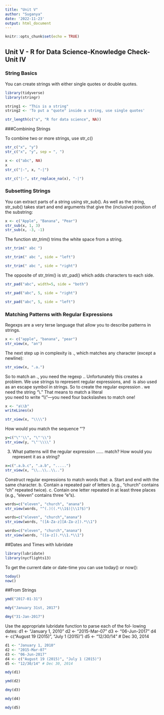---
title: "Unit V"
author: "Suganya"
date: '2022-11-23'
output: html_document
---

```{r setup, include=FALSE}
knitr::opts_chunk$set(echo = TRUE)
```

## Unit V - R for Data Science-Knowledge Check-Unit IV

### String Basics

You can create strings with either single quotes or double quotes.

```{r}
library(tidyverse)
library(stringr)
```


```{r}
string1 <- "This is a string"
string2 <- 'To put a "quote" inside a string, use single quotes'

```


```{r}
str_length(c("a", "R for data science", NA))

```

###Combining Strings

To combine two or more strings, use str_c()
```{r}
str_c("x", "y")
str_c("x", "y", sep = ", ")

```

```{r}
x <- c("abc", NA)
x
str_c("|-", x, "-|")

```
```{r}
str_c("|-", str_replace_na(x), "-|")
```
### Subsetting Strings

You can extract parts of a string using str_sub(). As well as the
string, str_sub() takes start and end arguments that give the
(inclusive) position of the substring:
```{r}
x <- c("Apple", "Banana", "Pear")
str_sub(x, 1, 3)
str_sub(x, -3, -1)
```
The function str_trim() trims the white space from a string.

```{r}
str_trim(" abc ")

str_trim(" abc ", side = "left")

str_trim(" abc ", side = "right")
```


The opposite of str_trim() is str_pad() which adds characters to each side.
```{r}
str_pad("abc", width=5, side = "both")

str_pad("abc", 5, side = "right")

str_pad("abc", 5, side = "left")
```


### Matching Patterns with Regular Expressions

Regexps are a very terse language that allow you to describe patterns
in strings. 

```{r}
x <- c("apple", "banana", "pear")
str_view(x, "an")

```

The next step up in complexity is ., which matches any character
(except a newline):

```{r}
str_view(x, ".a.")
```
So to match an ., you need the regexp \.. Unfortunately this creates a problem.
We use strings to represent regular expressions, and \ is also used as
an escape symbol in strings. So to create the regular expression \.
we need the string "\\."
That means to match a literal \
you need to write "\\\\"—you need four backslashes to match one!

```{r}
x <- "a\\b"
writeLines(x)

str_view(x, "\\\\")

```

How would you match the sequence "'\?


```{r}
y=c("\"'\\", "\"'\\")
str_view(y, "\"'\\\\" )
```



3. What patterns will the regular expression \..\..\.. match?
How would you represent it as a string?
```{r}
x=c(".a.b.c", ".a.b", ".....")
str_view(x, "\\..\\..\\..")
```
Construct regular expressions to match words that:
a. Start and end with the same character.
b. Contain a repeated pair of letters (e.g., “church” contains “ch”
repeated twice).
c. Contain one letter repeated in at least three places (e.g.,
“eleven” contains three “e”s).


```{r}
words=c("eleven", "church", "anana")
str_view(words, "^(.)((.*\\1$)|\\1?$)")
```

```{r}
words=c("eleven", "church","anana")
str_view(words, "([A-Za-z][A-Za-z]).*\\1")
```
```{r}
words=c("eleven", "church","anana")
str_view(words, "([a-z]).*\\1.*\\1")
```



##Dates and Times with lubridate


```{r}

library(lubridate)
library(nycflights13)
```

To get the current date or date-time you can use today() or now():
```{r}
today()
now()
```

##From Strings

```{r}
ymd("2017-01-31")

mdy("January 31st, 2017")

dmy("31-Jan-2017")
```

Use the appropriate lubridate function to parse each of the fol‐
lowing dates:
d1 <- "January 1, 2010"
d2 <- "2015-Mar-07"
d3 <- "06-Jun-2017"
d4 <- c("August 19 (2015)", "July 1 (2015)")
d5 <- "12/30/14" # Dec 30, 2014

```{r}
d1 <- "January 1, 2010"
d2 <- "2015-Mar-07"
d3 <- "06-Jun-2017"
d4 <- c("August 19 (2015)", "July 1 (2015)")
d5 <- "12/30/14" # Dec 30, 2014
```

```{r}
mdy(d1)

ymd(d2)

dmy(d3)

mdy(d4)

mdy(d5)
```

